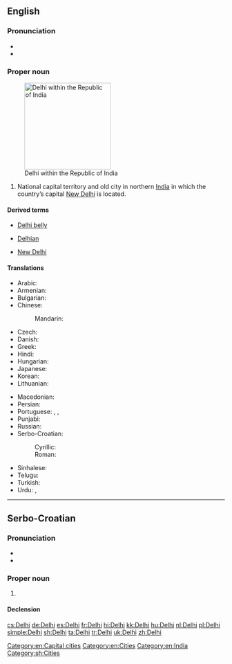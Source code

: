 ==English==
{{wikipedia}}

===Pronunciation===
* {{IPA|/ˈdɛli/}}
* {{rhymes|ɛli}}

===Proper noun===
{{en-proper noun}}
[[Image:National Capital Territory of Delhi in India (special marker) (disputed hatched).svg|thumb|right|200px|Delhi within the Republic of India]]

# National capital territory and old city in northern [[India]] in which the country’s capital [[New Delhi]] is located.

====Derived terms====
{{rel-top3|Terms derived from ''Delhi''}}
* [[Delhi belly]]
{{rel-mid3}}
* [[Delhian]]
{{rel-mid3}}
* [[New Delhi]]
{{rel-bottom}}

====Translations====
{{trans-top|National capital territory and old city in northern India}}
* Arabic: {{t|ar|دلهي|f|tr=dilhii}}
* Armenian: {{t|hy|Դելի|tr=Deli}}
* Bulgarian: {{t|bg|Делхи|tr=Délχi}}
* Chinese:
*: Mandarin: {{t+|cmn|德里|tr=Délǐ|sc=Hani}}
* Czech: {{t+|cs|Dillí|n}}
* Danish: {{t|da|Delhi}}
* Greek: {{t|el|Δελχί|n|tr=Delhí}}
* Hindi: {{t+|hi|दिल्ली|f|tr=dillī}}
* Hungarian: {{t+|hu|Delhi}}
* Japanese: {{t|ja|デリー|tr=Derī}}
* Korean: {{t|ko|델리|tr=Delli|sc=Kore}}
* Lithuanian: {{t|lt|Delis|m}}
{{trans-mid}}
* Macedonian: {{t|mk|Делхи|n|tr=Délhi}}
* Persian: {{t|fa|دهلی|tr=Dehli|sc=fa-Arab}}
* Portuguese: {{t|pt|Déli}}, {{t|pt|Deli}}, {{t|pt|Dheli}}
* Punjabi: {{t|pa|ਦਿੱਲੀ|tr=Dillī}}
* Russian: {{t|ru|Дели|m|tr=Dɛ́li}}
* Serbo-Croatian:
*: Cyrillic: {{t|sh|Делхи|m}}
*: Roman: {{t|sh|Delhi|m}}
* Sinhalese: {{t|si|දිල්ලිය|tr=dilliya|sc=Sinh}}
* Telugu: {{t+|te|ఢిల్లీ}}
* Turkish: {{t+|tr|Delhi}}
* Urdu: {{t|ur|دلّی|f|tr=dillī}}, {{t|ur|دہلی|f|tr=dehlī|sc=ur-Arab}}
{{trans-bottom}}

[[Category:en:Capital cities]]
[[Category:en:Cities]]
[[Category:en:India]]

----

==Serbo-Croatian==
{{wikipedia|lang=sh}}

===Pronunciation===
* {{IPA|/dêlxi/|lang=sh}}
* {{hyphenation|Del|hi|lang=sh}}

===Proper noun===
{{sh-proper noun|g=m|head=Dȅlhi|r|Делхи|Де̏лхи}}

# {{l/en|Delhi}}

====Declension====
{{sh-decl-noun-unc
|Delhi
|Delhija
|Delhiju
|Delhi
|Delhi
|Delhiju
|Delhijem
}}

[[Category:sh:Cities]]

[[cs:Delhi]]
[[de:Delhi]]
[[es:Delhi]]
[[fr:Delhi]]
[[hi:Delhi]]
[[kk:Delhi]]
[[hu:Delhi]]
[[nl:Delhi]]
[[pl:Delhi]]
[[simple:Delhi]]
[[sh:Delhi]]
[[ta:Delhi]]
[[tr:Delhi]]
[[uk:Delhi]]
[[zh:Delhi]]
